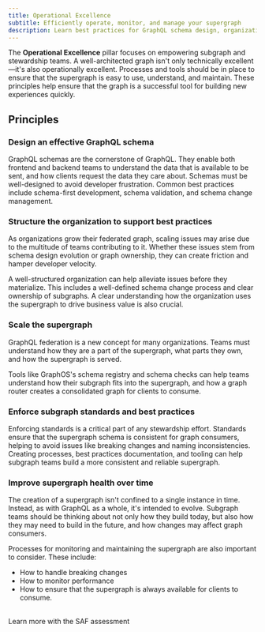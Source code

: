 ```yaml
---
title: Operational Excellence
subtitle: Efficiently operate, monitor, and manage your supergraph
description: Learn best practices for GraphQL schema design, organization structure, standards enforcement, and supergraph scaling and health maintenance.
---
```


The **Operational Excellence** pillar focuses on empowering subgraph and stewardship teams.
A well-architected graph isn't only technically excellent—it's also operationally excellent.
Processes and tools should be in place to ensure that the supergraph is easy to use, understand, and maintain.
These principles help ensure that the graph is a successful tool for building new experiences quickly.

## Principles

### Design an effective GraphQL schema

GraphQL schemas are the cornerstone of GraphQL.
They enable both frontend and backend teams to understand the data that is available to be sent, and how clients request the data they care about.
Schemas must be well-designed to avoid developer frustration.
Common best practices include schema-first development, schema validation, and schema change management.

### Structure the organization to support best practices

As organizations grow their federated graph, scaling issues may arise due to the multitude of teams contributing to it.
Whether these issues stem from schema design evolution or graph ownership, they can create friction and hamper developer velocity.

A well-structured organization can help alleviate issues before they materialize.
This includes a well-defined schema change process and clear ownership of subgraphs.
A clear understanding how the organization uses the supergraph to drive business value is also crucial.

### Scale the supergraph

GraphQL federation is a new concept for many organizations.
Teams must understand how they are a part of the supergraph, what parts they own, and how the supergraph is served.

Tools like GraphOS's schema registry and schema checks can help teams understand how their subgraph fits into the supergraph, and how a graph router creates a consolidated graph for clients to consume.

### Enforce subgraph standards and best practices

Enforcing standards is a critical part of any stewardship effort.
Standards ensure that the supergraph schema is consistent for graph consumers, helping to avoid issues like breaking changes and naming inconsistencies.
Creating processes, best practices documentation, and tooling can help subgraph teams build a more consistent and reliable supergraph.

### Improve supergraph health over time

The creation of a supergraph isn't confined to a single instance in time.
Instead, as with GraphQL as a whole, it's intended to evolve.
Subgraph teams should be thinking about not only how they build today, but also how they may need to build in the future, and how changes may affect graph consumers.

Processes for monitoring and maintaining the supergraph are also important to consider.
These include:

- How to handle breaking changes
- How to monitor performance
- How to ensure that the supergraph is always available for clients to consume.

<br />
<TrackableButton
  size="md"
  colorScheme="navy"
  href="https://saf.apollographql.com/"
  eventName="content_saf"
>
  Learn more with the SAF assessment
</TrackableButton>
